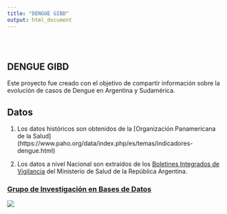 ```yaml
---
title: "DENGUE GIBD"
output: html_document
---
```


<style type="text/css">
.title {
  display: none;
}

#getting-started img {
  margin-right: 10px;
}

</style>

<div class="row" style="padding-top: 30px;">
<div class="col-sm-6">


# **DENGUE GIBD**

Este proyecto fue creado con el objetivo de compartir información sobre la evolución de casos de Dengue en Argentina y Sudamérica.

## Datos

1. Los datos históricos son obtenidos de la [Organización Panamericana de la Salud] (https://www.paho.org/data/index.php/es/temas/indicadores-dengue.html)

2. Los datos a nivel Nacional son extraídos de los [Boletines Integrados de Vigilancia](https://www.argentina.gob.ar/salud/epidemiologia/boletines2020) del Ministerio de Salud de la República Argentina.





</div>
<div class="col-sm-6">

### [Grupo de Investigación en Bases de Datos](http://www.frcu.utn.edu.ar/gibd/)

<a href = "http://www.frcu.utn.edu.ar/gibd/">
![](images/logoGIBD.jpg)
</a>
</div>
